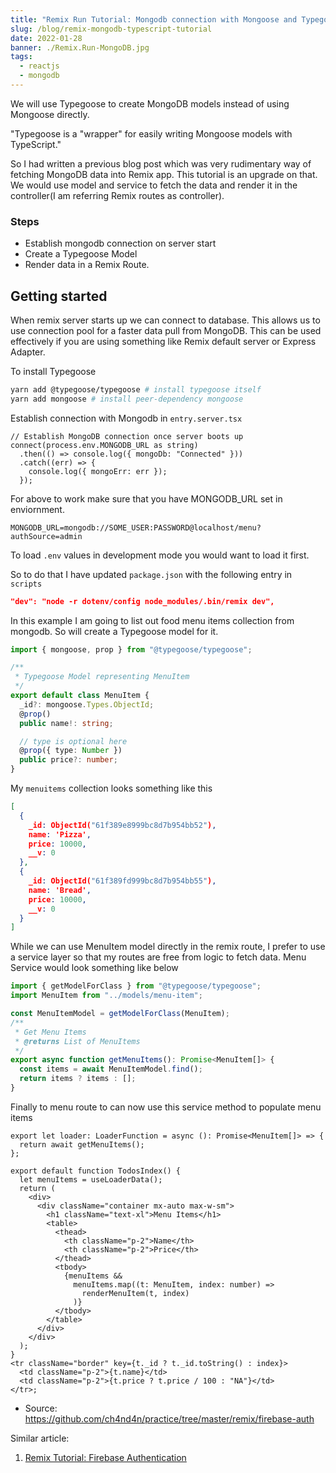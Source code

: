 ```yaml
---
title: "Remix Run Tutorial: Mongodb connection with Mongoose and Typegoose"
slug: /blog/remix-mongodb-typescript-tutorial
date: 2022-01-28
banner: ./Remix.Run-MongoDB.jpg
tags:
  - reactjs
  - mongodb
---
```



We will use Typegoose to create MongoDB models instead of using Mongoose directly.

"Typegoose is a "wrapper" for easily writing Mongoose models with TypeScript."

So I had written a previous blog post which was very rudimentary way
of fetching MongoDB data into Remix app. This tutorial is an upgrade
on that. We would use model and service to fetch the data and render
it in the controller(I am referring Remix routes as controller).

### Steps

- Establish mongodb connection on server start
- Create a Typegoose Model
- Render data in a Remix Route.

## Getting started

When remix server starts up we can connect to database. This
allows us to use connection pool for a faster data pull from
MongoDB. This can be used effectively if you are using something
like Remix default server or Express Adapter.

To install Typegoose

```sh
yarn add @typegoose/typegoose # install typegoose itself
yarn add mongoose # install peer-dependency mongoose
```

Establish connection with Mongodb in `entry.server.tsx`

```tsx:title=entry.server.tsx
// Establish MongoDB connection once server boots up
connect(process.env.MONGODB_URL as string)
  .then(() => console.log({ mongoDb: "Connected" }))
  .catch((err) => {
    console.log({ mongoErr: err });
  });
```

For above to work make sure that you have MONGODB_URL set in enviornment.

```env:title=.env
MONGODB_URL=mongodb://SOME_USER:PASSWORD@localhost/menu?authSource=admin
```

To load `.env` values in development mode you would want to load it first.

So to do that I have updated `package.json` with the following entry in
`scripts`

```json:title=package.json
"dev": "node -r dotenv/config node_modules/.bin/remix dev",
```

In this example I am going to list out food menu items collection from
mongodb. So will create a Typegoose model for it.

```ts:title=app/server/models/menu-item.ts
import { mongoose, prop } from "@typegoose/typegoose";

/**
 * Typegoose Model representing MenuItem
 */
export default class MenuItem {
  _id?: mongoose.Types.ObjectId;
  @prop()
  public name!: string;

  // type is optional here
  @prop({ type: Number })
  public price?: number;
}
```

My `menuitems` collection looks something like this

```json
[
  {
    _id: ObjectId("61f389e8999bc8d7b954bb52"),
    name: 'Pizza',
    price: 10000,
    __v: 0
  },
  {
    _id: ObjectId("61f389fd999bc8d7b954bb55"),
    name: 'Bread',
    price: 10000,
    __v: 0
  }
]
```

While we can use MenuItem model directly in the remix route, I prefer
to use a service layer so that my routes are free from logic to fetch
data. Menu Service would look something like below

```ts:title=menu-item-service.ts
import { getModelForClass } from "@typegoose/typegoose";
import MenuItem from "../models/menu-item";

const MenuItemModel = getModelForClass(MenuItem);
/**
 * Get Menu Items
 * @returns List of MenuItems
 */
export async function getMenuItems(): Promise<MenuItem[]> {
  const items = await MenuItemModel.find();
  return items ? items : [];
}
```

Finally to menu route to can now use this service method to populate
menu items

```tsx:title=routes/menus/index.tsx
export let loader: LoaderFunction = async (): Promise<MenuItem[]> => {
  return await getMenuItems();
};

export default function TodosIndex() {
  let menuItems = useLoaderData();
  return (
    <div>
      <div className="container mx-auto max-w-sm">
        <h1 className="text-xl">Menu Items</h1>
        <table>
          <thead>
            <th className="p-2">Name</th>
            <th className="p-2">Price</th>
          </thead>
          <tbody>
            {menuItems &&
              menuItems.map((t: MenuItem, index: number) =>
                renderMenuItem(t, index)
              )}
          </tbody>
        </table>
      </div>
    </div>
  );
}
<tr className="border" key={t._id ? t._id.toString() : index}>
  <td className="p-2">{t.name}</td>
  <td className="p-2">{t.price ? t.price / 100 : "NA"}</td>
</tr>;
```

- Source: https://github.com/ch4nd4n/practice/tree/master/remix/firebase-auth

Similar article:

1. [Remix Tutorial: Firebase Authentication](/blog/remix-firebase-authentication-tutorial)

